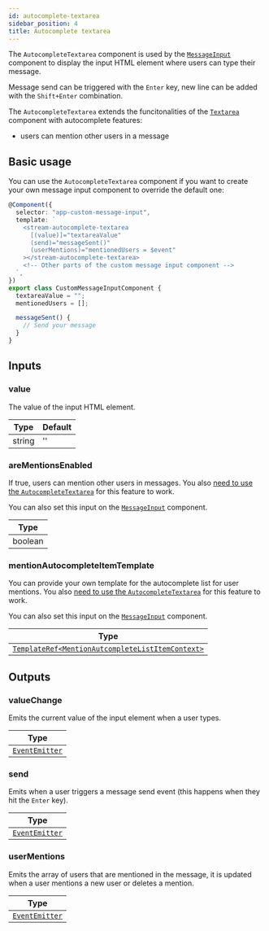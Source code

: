 ```yaml
---
id: autocomplete-textarea
sidebar_position: 4
title: Autocomplete textarea
---
```


The `AutocompleteTextarea` component is used by the [`MessageInput`](./message-input.mdx) component to display the input HTML element where users can type their message.

Message send can be triggered with the `Enter` key, new line can be added with the `Shift+Enter` combination.

The `AutocompleteTextarea` extends the funcitonalities of the [`Textarea`](./textarea.mdx) component with autocomplete features:

- users can mention other users in a message

## Basic usage

You can use the `AutocompleteTextarea` component if you want to create your own message input component to override the default one:

```typescript
@Component({
  selector: "app-custom-message-input",
  template: `
    <stream-autocomplete-textarea
      [(value)]="textareaValue"
      (send)="messageSent()"
      (userMentions)="mentionedUsers = $event"
    ></stream-autocomplete-textarea>
    <!-- Other parts of the custom message input component -->
  `,
})
export class CustomMessageInputComponent {
  textareaValue = "";
  mentionedUsers = [];

  messageSent() {
    // Send your message
  }
}
```

## Inputs

### value

The value of the input HTML element.

| Type   | Default |
| ------ | ------- |
| string | ''      |

### areMentionsEnabled

If true, users can mention other users in messages. You also [need to use the `AutocompleteTextarea`](../concepts/opt-in-architecure.mdx) for this feature to work.

You can also set this input on the [`MessageInput`](./message-input.mdx/#inputs) component.

| Type    |
| ------- |
| boolean |

### mentionAutocompleteItemTemplate

You can provide your own template for the autocomplete list for user mentions. You also [need to use the `AutocompleteTextarea`](../concepts/opt-in-architecure.mdx) for this feature to work.

You can also set this input on the [`MessageInput`](./message-input.mdx/#inputs) component.

| Type                                                                                                                                                               |
| ------------------------------------------------------------------------------------------------------------------------------------------------------------------ |
| [`TemplateRef<MentionAutcompleteListItemContext>`](<(https://github.com/GetStream/stream-chat-angular/blob/master/projects/stream-chat-angular/src/lib/types.ts)>) |

## Outputs

### valueChange

Emits the current value of the input element when a user types.

| Type                                                       |
| ---------------------------------------------------------- |
| [`EventEmitter`](https://angular.io/api/core/EventEmitter) |

### send

Emits when a user triggers a message send event (this happens when they hit the `Enter` key).

| Type                                                       |
| ---------------------------------------------------------- |
| [`EventEmitter`](https://angular.io/api/core/EventEmitter) |

### userMentions

Emits the array of users that are mentioned in the message, it is updated when a user mentions a new user or deletes a mention.

| Type                                                       |
| ---------------------------------------------------------- |
| [`EventEmitter`](https://angular.io/api/core/EventEmitter) |
